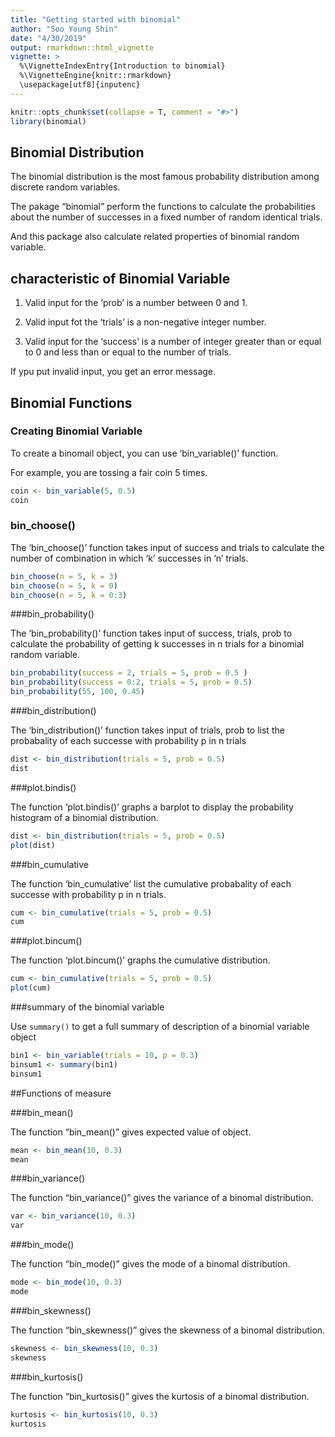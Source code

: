 ```yaml
---
title: "Getting started with binomial"
author: "Soo Young Shin"
date: "4/30/2019"
output: rmarkdown::html_vignette
vignette: >
  %\VignetteIndexEntry{Introduction to binomial}
  %\VignetteEngine{knitr::rmarkdown}
  \usepackage[utf8]{inputenc}
---
```


```r
knitr::opts_chunk$set(collapse = T, comment = "#>")
library(binomial)
```

## Binomial Distribution

The binomial distribution is the most famous probability distribution among discrete random variables.

The pakage "binomial" perform the functions to calculate the probabilities about the number of successes in a fixed number of random identical trials.

And this package also calculate related properties of binomial random variable.


## characteristic of Binomial Variable

1. Valid input for the 'prob' is a number between 0 and 1. 

2. Valid input fot the 'trials' is a non-negative integer number.

3. Valid input for the 'success' is a number of integer greater than or equal to 0 and less than or equal to the number of trials.

If ypu put invalid input, you get an error message.



## Binomial Functions

### Creating Binomial Variable

To create a binomail object, you can use 'bin_variable()' function.

For example, you are tossing a fair coin 5 times.

```r
coin <- bin_variable(5, 0.5)
coin
```

### bin_choose()

The 'bin_choose()' function takes input of success and trials to calculate the number of combination in which 'k' successes in 'n' trials. 

```r
bin_choose(n = 5, k = 3)
bin_choose(n = 5, k = 0)
bin_choose(n = 5, k = 0:3)
```


###bin_probability()

The 'bin_probability()' function takes input of success, trials, prob to calculate the probability of getting k successes in n trials for a binomial random variable.

```r
bin_probability(success = 2, trials = 5, prob = 0.5 )
bin_probability(success = 0:2, trials = 5, prob = 0.5)
bin_probability(55, 100, 0.45)
```


###bin_distribution()

The 'bin_distribution()' function takes input of trials, prob to list the probabality of each successe with probability p in n trials

```r
dist <- bin_distribution(trials = 5, prob = 0.5)
dist
```

###plot.bindis()

The function 'plot.bindis()' graphs a barplot to display the probability histogram of a binomial distribution.


```r
dist <- bin_distribution(trials = 5, prob = 0.5)
plot(dist)
```

  

###bin_cumulative

The function 'bin_cumulative' list the cumulative probabality of each successe with probability p in n trials.

```r
cum <- bin_cumulative(trials = 5, prob = 0.5)
cum
```


###plot.bincum()

The function 'plot.bincum()' graphs the cumulative distribution.

```r

cum <- bin_cumulative(trials = 5, prob = 0.5)
plot(cum)

```



###summary of the binomial variable

Use `summary()` to get a full summary of description of a binomial variable object

```r
bin1 <- bin_variable(trials = 10, p = 0.3) 
binsum1 <- summary(bin1) 
binsum1

```

##Functions of measure

###bin_mean()

The function "bin_mean()" gives expected value of object.

```r
mean <- bin_mean(10, 0.3)
mean
```



###bin_variance()

The function "bin_variance()" gives the variance of a binomal distribution.

```r
var <- bin_variance(10, 0.3)
var
```



###bin_mode()

The function "bin_mode()" gives the mode of a binomal distribution.

```r
mode <- bin_mode(10, 0.3)
mode
```



###bin_skewness()

The function "bin_skewness()" gives the skewness of a binomal distribution.

```r
skewness <- bin_skewness(10, 0.3)
skewness
```



###bin_kurtosis()

The function "bin_kurtosis()" gives the kurtosis of a binomal distribution.

```r
kurtosis <- bin_kurtosis(10, 0.3)
kurtosis
```
